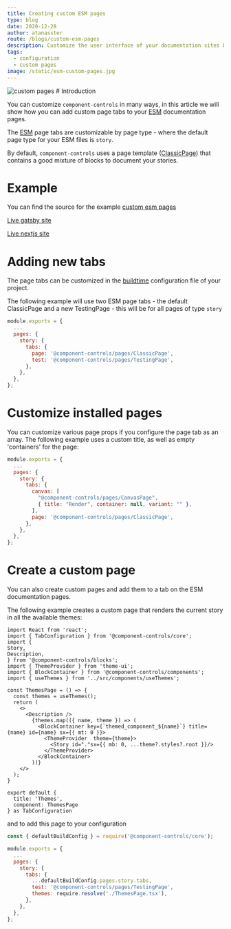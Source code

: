 ```yaml
---
title: Creating custom ESM pages
type: blog
date: 2020-12-28
author: atanasster
route: /blogs/custom-esm-pages
description: Customize the user interface of your documentation sites by adding custom pages
tags:
  - configuration
  - custom pages
image: /static/esm-custom-pages.jpg
---
```



<img
  alt="custom pages"
  title="custom esm page tabs"
  src={customPagesImg}
/> # Introduction

You can customize `component-controls` in many ways, in this article we will show how you can add custom page tabs to your [ESM](/tutorial/esmodules-stories) documentation pages.

The [ESM](/tutorial/esmodules-stories) page tabs are customizable by page type - where the default page type for your ESM files is `story`.

By default, `component-controls` uses a page template ([ClassicPage](https://github.com/ccontrols/component-controls/blob/master/ui/pages/src/pages/ClassicPage.tsx)) that contains a good mixture of blocks to document your stories.

# Example

You can find the source for the example [custom esm pages](https://github.com/ccontrols/custom-esm-pages)

[Live gatsby site](https://gatsby-esm-pages.netlify.app)

[Live nextjs site](https://next-esm-pages.netlify.app)

# Adding new tabs

The page tabs can be customized in the [buildtime](/configuration/buildtime/) configuration file of your project.

The following example will use two ESM page tabs - the default ClassicPage and a new TestingPage - this will be for all pages of type `story`

```js:title=.config/buildtime.js
module.exports = {
  ...
  pages: {
    story: {
      tabs: {
        page: '@component-controls/pages/ClassicPage',
        test: '@component-controls/pages/TestingPage',
      },
    },
  },
};
```

# Customize installed pages

You can customize various page props if you configure the page tab as an array. The following example uses a custom title, as well as empty 'containers' for the page:

```js:title=.config/buildtime.js
module.exports = {
  ...
  pages: {
    story: {
      tabs: {
        canvas: [
          "@component-controls/pages/CanvasPage",
          { title: "Render", container: null, variant: "" },
        ],
        page: '@component-controls/pages/ClassicPage',
      },
    },
  },
};
```

# Create a custom page

You can also create custom pages and add them to a tab on the ESM documentation pages.

The following example creates a custom page that renders the current story in all the available themes:

```js:title=.config/ThemesPage.tsx
import React from 'react';
import { TabConfiguration } from '@component-controls/core';
import {
Story,
Description,
} from '@component-controls/blocks';
import { ThemeProvider } from 'theme-ui';
import { BlockContainer } from '@component-controls/components';
import { useThemes } from '../src/components/useThemes';

const ThemesPage = () => {
  const themes = useThemes();
  return (
    <>
      <Description />
        {themes.map(({ name, theme }) => (
          <BlockContainer key={`themed_component_${name}`} title={name} id={name} sx={{ mt: 0 }}>
            <ThemeProvider  theme={theme}>
              <Story id="."sx={{ mb: 0, ...theme?.styles?.root }}/>
            </ThemeProvider>
          </BlockContainer>
        ))}
    </>
  );
}

export default {
  title: 'Themes',
  component: ThemesPage
} as TabConfiguration
```

and to add this page to your configuration

```js:title=.config/buildtime.js
const { defaultBuildConfig } = require('@component-controls/core');

module.exports = {
  ...
  pages: {
    story: {
      tabs: {
        ...defaultBuildConfig.pages.story.tabs,
        test: '@component-controls/pages/TestingPage',
        themes: require.resolve('./ThemesPage.tsx'),
      },
    },
  },
};
```

